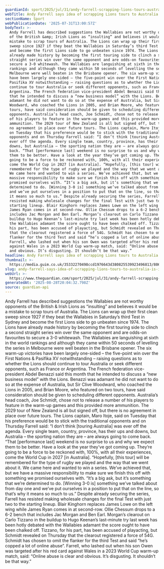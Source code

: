 ```yaml
---
guardianId: sport/2025/jul/31/andy-farrell-scrapping-lions-tours-australia-insulting-rugby
webTitle: Andy Farrell says idea of scrapping Lions tours to Australia is ‘insulting’
sectionName: Sport
webPublicationDate: '2025-07-31T13:00:57Z'
bodyText: >-
  Andy Farrell has described suggestions the Wallabies are not worthy opponents
  of the British &amp; Irish Lions as “insulting” and believes it would be a
  mistake to scrap tours of Australia. The Lions can wrap up their first clean
  sweep since 1927 if they beat the Wallabies in Saturday’s third Test in Sydney
  and become the first Lions side to go unbeaten since 1974. The Lions have
  already made history by becoming the first touring side to clinch a second
  straight series win over the same opponent and are odds-on favourites to
  secure a 3-0 whitewash. The Wallabies are languishing at sixth in the world
  rankings and although they came within 50 seconds of levelling the series in
  Melbourne were well beaten in the Brisbane opener. The six warm-up victories
  have been largely one-sided – the five-point win over the First Nations &amp;
  Pasifika XV notwithstanding – raising questions as to whether the Lions should
  continue to tour Australia or seek different opponents, such as France or
  Argentina. The French federation vice-president Abdel Benazzi said this month
  that he intended to discuss a “new business model” with the Lions. Benazzi was
  adamant he did not want to do so at the expense of Australia, but Sir Clive
  Woodward, who coached the Lions in 2005, and Brian Moore, who featured on two
  tours, have said consideration should be given to scheduling different
  opponents. Australia’s head coach, Joe Schmidt, chose not to release a number
  of his players to feature in the warm-up games and this provided more
  ammunition. The 2029 tour of New Zealand is all but signed off, but there is
  no agreement in place over future tours. The Lions captain, Maro Itoje, said
  on Tuesday that his preference would be to stick with the traditional
  opponents and on Thursday Farrell said: “I don’t think [touring Australia] was
  ever off the agenda. Every single team, country, province, has their ups and
  downs, but Australia – the sporting nation they are – are always going to come
  back. “That [performance last] weekend is no surprise to us and why we expect
  them to be better. Have a look at the year they’ve got coming up. They’re
  going to be a force to be reckoned with, 100%, with all their experiences,
  come the World Cup in 2027 [in Australia]. “Hopefully, [this tour] will be
  remembered for the type of rugby we played and the way that we went about it.
  We came here and wanted to win a series. We’ve achieved that, but we have a
  massive responsibility to make sure we finish this off with something we
  promised ourselves with. “It’s a big ask, but it’s something that we’re
  determined to do. [Winning 3-0 is] something we’ve talked about from day one
  and we’ve put ourselves in a position to put that on the line, so that’s why
  it means so much to us.” Despite already securing the series, Farrell has
  resisted making wholesale changes for the final Test with just two to the
  starting lineup. Blair Kinghorn replaces James Lowe on the left wing while
  James Ryan comes in at second-row. Ollie Chessum drops to a 6-2 bench that
  includes Jac Morgan and Ben Earl. Morgan’s clearout on Carlo Tizzano in the
  buildup to Hugo Keenan’s last-minute try last week has been hotly debated with
  the Wallabies adamant the score ought to have been chalked off. Tizzano, for
  his part, has been accused of playacting, but Schmidt revealed on Thursday
  that the clearout registered a force of 54G. Schmidt has chosen to omit the
  flanker for the third Test and said “he’s copped a lot of online abuse”.
  Farrell, who lashed out when his son Owen was targeted after his red card
  against Wales in a 2023 World Cup warm-up match, said: “Online abuse is clear
  and obvious. It’s disgusting. It shouldn’t be that way.”
headline: Andy Farrell says idea of scrapping Lions tours to Australia is ‘insulting’
thumbnail: >-
  https://media.guim.co.uk/35332270498ccd1976643d380825539923496813/806_0_3621_2897/500.jpg
slug: andy-farrell-says-idea-of-scrapping-lions-tours-to-australia-is-insulting
webUrl: >-
  https://www.theguardian.com/sport/2025/jul/31/andy-farrell-scrapping-lions-tours-australia-insulting-rugby
generatedAt: '2025-08-28T20:04:32.798Z'
source: guardian-api
---
```

Andy Farrell has described suggestions the Wallabies are not worthy opponents of the British &amp; Irish Lions as “insulting” and believes it would be a mistake to scrap tours of Australia. The Lions can wrap up their first clean sweep since 1927 if they beat the Wallabies in Saturday’s third Test in Sydney and become the first Lions side to go unbeaten since 1974. The Lions have already made history by becoming the first touring side to clinch a second straight series win over the same opponent and are odds-on favourites to secure a 3-0 whitewash. The Wallabies are languishing at sixth in the world rankings and although they came within 50 seconds of levelling the series in Melbourne were well beaten in the Brisbane opener. The six warm-up victories have been largely one-sided – the five-point win over the First Nations &amp; Pasifika XV notwithstanding – raising questions as to whether the Lions should continue to tour Australia or seek different opponents, such as France or Argentina. The French federation vice-president Abdel Benazzi said this month that he intended to discuss a “new business model” with the Lions. Benazzi was adamant he did not want to do so at the expense of Australia, but Sir Clive Woodward, who coached the Lions in 2005, and Brian Moore, who featured on two tours, have said consideration should be given to scheduling different opponents. Australia’s head coach, Joe Schmidt, chose not to release a number of his players to feature in the warm-up games and this provided more ammunition. The 2029 tour of New Zealand is all but signed off, but there is no agreement in place over future tours. The Lions captain, Maro Itoje, said on Tuesday that his preference would be to stick with the traditional opponents and on Thursday Farrell said: “I don’t think [touring Australia] was ever off the agenda. Every single team, country, province, has their ups and downs, but Australia – the sporting nation they are – are always going to come back. “That [performance last] weekend is no surprise to us and why we expect them to be better. Have a look at the year they’ve got coming up. They’re going to be a force to be reckoned with, 100%, with all their experiences, come the World Cup in 2027 [in Australia]. “Hopefully, [this tour] will be remembered for the type of rugby we played and the way that we went about it. We came here and wanted to win a series. We’ve achieved that, but we have a massive responsibility to make sure we finish this off with something we promised ourselves with. “It’s a big ask, but it’s something that we’re determined to do. [Winning 3-0 is] something we’ve talked about from day one and we’ve put ourselves in a position to put that on the line, so that’s why it means so much to us.” Despite already securing the series, Farrell has resisted making wholesale changes for the final Test with just two to the starting lineup. Blair Kinghorn replaces James Lowe on the left wing while James Ryan comes in at second-row. Ollie Chessum drops to a 6-2 bench that includes Jac Morgan and Ben Earl. Morgan’s clearout on Carlo Tizzano in the buildup to Hugo Keenan’s last-minute try last week has been hotly debated with the Wallabies adamant the score ought to have been chalked off. Tizzano, for his part, has been accused of playacting, but Schmidt revealed on Thursday that the clearout registered a force of 54G. Schmidt has chosen to omit the flanker for the third Test and said “he’s copped a lot of online abuse”. Farrell, who lashed out when his son Owen was targeted after his red card against Wales in a 2023 World Cup warm-up match, said: “Online abuse is clear and obvious. It’s disgusting. It shouldn’t be that way.”
